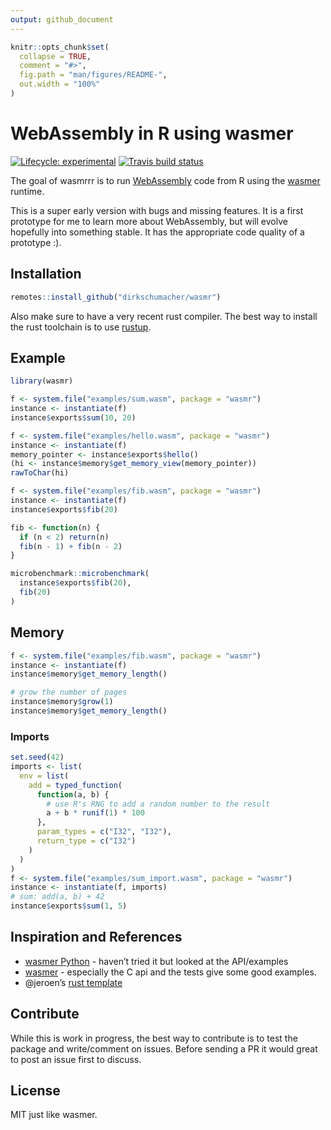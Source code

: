 ```yaml
---
output: github_document
---
```


<!-- README.md is generated from README.Rmd. Please edit that file -->

```r
knitr::opts_chunk$set(
  collapse = TRUE,
  comment = "#>",
  fig.path = "man/figures/README-",
  out.width = "100%"
)
```

# WebAssembly in R using wasmer

<!-- badges: start -->
[![Lifecycle: experimental](https://img.shields.io/badge/lifecycle-experimental-orange.svg)](https://www.tidyverse.org/lifecycle/#experimental)
[![Travis build status](https://travis-ci.org/dirkschumacher/wasmrrr.svg?branch=master)](https://travis-ci.org/dirkschumacher/wasmrrr)
<!-- badges: end -->

The goal of wasmrrr is to run [WebAssembly](https://developer.mozilla.org/en-US/docs/WebAssembly/Concepts) code from R using the [wasmer](https://wasmer.io/) runtime.

This is a super early version with bugs and missing features. It is a first prototype for me to learn more about WebAssembly, but will evolve hopefully into something stable. It has the appropriate code quality of a prototype :).

## Installation

``` r
remotes::install_github("dirkschumacher/wasmr")
```

Also make sure to have a very recent rust compiler. The best way to install the rust toolchain is to use [rustup](https://rustup.rs/).

## Example

```r
library(wasmr)
```

```r
f <- system.file("examples/sum.wasm", package = "wasmr")
instance <- instantiate(f)
instance$exports$sum(10, 20)
```

```r
f <- system.file("examples/hello.wasm", package = "wasmr")
instance <- instantiate(f)
memory_pointer <- instance$exports$hello()
(hi <- instance$memory$get_memory_view(memory_pointer))
rawToChar(hi)
```

```r
f <- system.file("examples/fib.wasm", package = "wasmr")
instance <- instantiate(f)
instance$exports$fib(20)

fib <- function(n) {
  if (n < 2) return(n)
  fib(n - 1) + fib(n - 2)
}

microbenchmark::microbenchmark(
  instance$exports$fib(20),
  fib(20)
)
```

## Memory

```r
f <- system.file("examples/fib.wasm", package = "wasmr")
instance <- instantiate(f)
instance$memory$get_memory_length()

# grow the number of pages
instance$memory$grow(1)
instance$memory$get_memory_length()
```

### Imports

```r
set.seed(42)
imports <- list(
  env = list(
    add = typed_function(
      function(a, b) {
        # use R's RNG to add a random number to the result
        a + b * runif(1) * 100
      },
      param_types = c("I32", "I32"),
      return_type = c("I32")
    )
  )
)
f <- system.file("examples/sum_import.wasm", package = "wasmr")
instance <- instantiate(f, imports)
# sum: add(a, b) + 42
instance$exports$sum(1, 5)
```


## Inspiration and References

* [wasmer Python](https://github.com/wasmerio/python-ext-wasm) - haven't tried it but looked at the API/examples
* [wasmer](https://github.com/wasmerio/wasmer) - especially the C api and the tests give some good examples.
* @jeroen's [rust template](https://github.com/r-rust/hellorust)

## Contribute

While this is work in progress, the best way to contribute is to test the package and write/comment on issues. Before sending a PR it would great to post an issue first to discuss.

## License

MIT just like wasmer.
